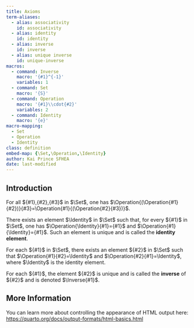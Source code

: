 ```yaml
---
title: Axioms
term-aliases:
  - alias: associativity
    id: associativity
  - alias: identity
    id: identity
  - alias: inverse
    id: inverse
  - alias: unique inverse
    id: unique-inverse
macros:
  - command: Inverse
    macro: '{#1}^{-1}'
    variables: 1
  - command: Set
    macro: '{S}'
  - command: Operation
    macro: '{#1}\\cdot{#2}'
    variables: 2
  - command: Identity
    macro: '{e}'
macro-mapping:
  - Set
  - Operation
  - Identity
class: definition
embed-map: {\Set,\Operation,\Identity}
author: Kai Prince SFHEA
date: last-modified
---
```


## Introduction
::: {#def-associativity}
For all ${#1},{#2},{#3}$ in $\Set$, one has $\Operation{(\Operation{#1}{#2})}{#3}=\Operation{#1}{(\Operation{#2}{#3})}$.
:::
::: {#def-identity}
There exists an element $\Identity$ in $\Set$ such that, for every ${#1}$ in $\Set$, one has $\Operation{\Identity}{#1}={#1}$ and $\Operation{#1}{\Identity}={#1}$. Such an element is unique and is called the **identity element**.
:::
::: {#def-unique-inverse}
::: {#def-inverse}
For each ${#1}$ in $\Set$, there exists an element ${#2}$ in $\Set$ such that $\Operation{#1}{#2}=\Identity$ and $\Operation{#2}{#1}=\Identity$, where $\Identity$ is the identity element.
:::
For each ${#1}$, the element ${#2}$ is unique and is called the **inverse** of ${#2}$ and is denoted $\Inverse{#1}$.
:::

## More Information

You can learn more about controlling the appearance of HTML output here: <https://quarto.org/docs/output-formats/html-basics.html>

